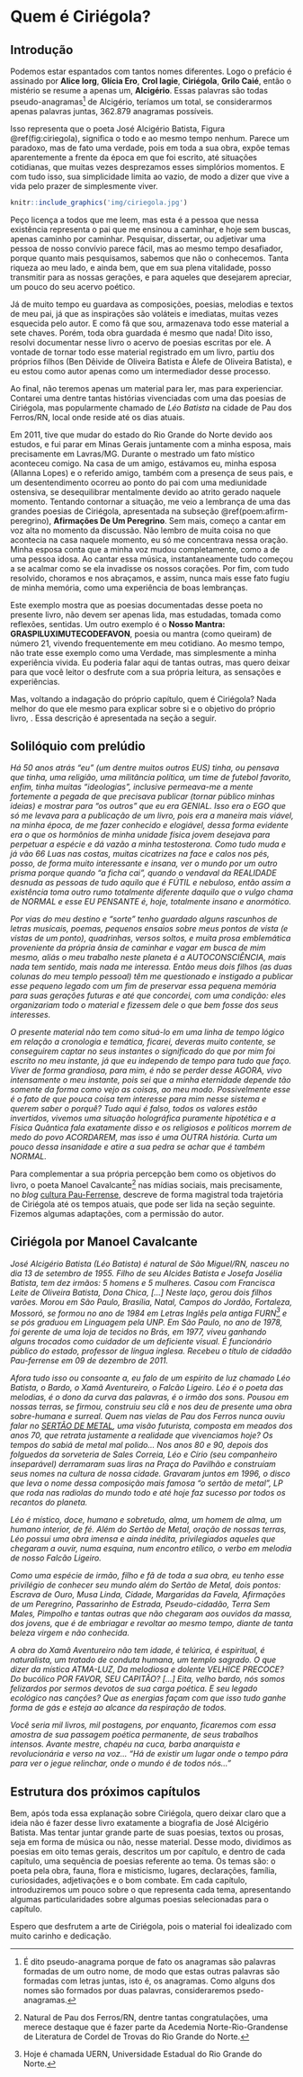 

# Quem é Ciriégola?

## Introdução

Podemos estar espantados com tantos nomes diferentes. Logo o prefácio é assinado por __Alice Iorg__, __Glícia Ero__, __Crol Iagie__, __Ciriégola__, __Grilo Caié__, então o mistério se resume a apenas um, __Alcigério__. Essas palavras são todas pseudo-anagramas^[É dito pseudo-anagrama porque de fato os anagramas são palavras formadas de um outro nome, de modo que estas outras palavras são formadas com letras juntas, isto é, os anagramas. Como alguns dos nomes são formados por duas palavras, consideraremos psedo-anagramas.] de Alcigério, teríamos um total, se considerarmos apenas palavras juntas, 362.879 anagramas possíveis.

Isso representa que o poeta José Alcigério Batista, Figura \@ref(fig:ciriegola), significa o todo e ao mesmo tempo nenhum. Parece um paradoxo, mas de fato uma verdade, pois em toda a sua obra, expõe temas aparentemente a frente da época em que foi escrito, até situações cotidianas, que muitas vezes desprezamos esses simplórios momentos. E com tudo isso, sua simplicidade limita ao vazio, de modo a dizer que vive a vida pelo prazer de simplesmente viver.

```r
knitr::include_graphics('img/ciriegola.jpg')
```

Peço licença a todos que me leem, mas esta é a pessoa que nessa existência representa o pai que me ensinou a caminhar, e hoje sem buscas, apenas caminho por caminhar. Pesquisar, dissertar, ou adjetivar uma pessoa de nosso convívio parece fácil, mas ao mesmo tempo desafiador, porque quanto mais pesquisamos, sabemos que não o conhecemos. Tanta riqueza ao meu lado, e ainda bem, que em sua plena vitalidade, posso transmitir para as nossas gerações, e para aqueles que desejarem apreciar, um pouco do seu acervo poético.

Já de muito tempo eu guardava as composições, poesias, melodias e textos de meu pai, já que as inspirações são voláteis e imediatas, muitas vezes esquecida pelo autor. E como fã que sou, armazenava todo esse material a sete chaves. Porém, toda obra guardada é mesmo que nada! Dito isso, resolvi documentar nesse livro o acervo de poesias escritas por ele. A vontade de tornar todo esse material registrado em um livro, partiu dos próprios filhos (Ben Dêivide de Oliveira Batista e Álefe de Oliveira Batista), e eu estou como autor apenas como um intermediador desse processo.

Ao final, não teremos apenas um material para ler, mas para experienciar. Contarei uma dentre tantas histórias vivenciadas com uma das poesias de Ciriégola, mas popularmente chamado de _Léo Batista_ na cidade de Pau dos Ferros/RN, local onde reside até os dias atuais.

Em 2011, tive que mudar do estado do Rio Grande do Norte devido aos estudos, e fui parar em Minas Gerais juntamente com a minha esposa, mais precisamente em Lavras/MG. Durante o mestrado um fato místico aconteceu comigo. Na casa de um amigo, estávamos eu, minha esposa (Allanna Lopes) e o referido amigo, também com a presença de seus pais, e um desentendimento ocorreu ao ponto do pai com uma mediunidade ostensiva, se desequilibrar mentalmente devido ao atrito gerado naquele momento. Tentando contornar a situação, me veio a lembrança de uma das grandes poesias de Ciriégola, apresentada na subseção \@ref(poem:afirm-peregrino), __Afirmações De Um Peregrino__. Sem mais, começo a cantar em voz alta no momento da discussão. Não lembro de muita coisa no que acontecia na casa naquele momento, eu só me concentrava nessa oração. Minha esposa conta que a minha voz mudou completamente, como a de uma pessoa idosa. Ao cantar essa música, instantaneamente tudo começou a se acalmar como se ela invadisse os nossos corações. Por fim, com tudo resolvido, choramos e nos abraçamos, e assim, nunca mais esse fato fugiu de minha memória, como uma experiência de boas lembranças.

Este exemplo mostra que as poesias documentadas desse poeta no presente livro, não devem ser apenas lida, mas estudadas, tomada como reflexões, sentidas. Um outro exemplo é o __Nosso Mantra: GRASPILUXIMUTECODEFAVON__, poesia ou mantra (como queiram) de número 21, vivendo frequentemente em meu cotidiano. Ao mesmo tempo, não trate esse exemplo como uma Verdade, mas simplesmente a minha experiência vivida. Eu poderia falar aqui de tantas outras, mas quero deixar para que você leitor o desfrute com a sua própria leitura, as sensações e experiências.

Mas, voltando a indagação do próprio capítulo, quem é Ciriégola? Nada melhor do que ele mesmo para explicar sobre si e o objetivo do próprio livro, . Essa descrição é apresentada na seção a seguir.




## Solilóquio com prelúdio

_Há 50 anos atrás “eu” (um dentre muitos outros EUS) tinha, ou pensava que tinha, uma religião, uma militância política, um time de futebol favorito, enfim, tinha muitas “ideologias”, inclusive permeava-me a mente fortemente a pegada de que precisava publicar (tornar público minhas ideias) e mostrar para “os outros” que eu era GENIAL. Isso era o EGO que só me levava para a publicação de um livro, pois era a maneira mais viável, na minha época,  de me fazer conhecido e elogiável, dessa forma evidente era o que os hormônios de minha unidade física jovem desejava para perpetuar a espécie e dá vazão a minha testosterona. Como tudo muda e já vão 66 Luas nas costas, muitas cicatrizes na face e calos nos pés, posso, de forma muito interessante e insana, ver o mundo por um outro prisma porque quando “a ficha cai”, quando o vendaval da REALIDADE desnuda  as pessoas de tudo aquilo que é FÚTIL e nebuloso, então assim a existência toma outro rumo totalmente diferente daquilo que o vulgo chama de NORMAL e esse EU PENSANTE é, hoje, totalmente insano e anormótico._

_Por vias do meu destino e “sorte” tenho guardado alguns rascunhos de letras musicais, poemas, pequenos ensaios sobre meus pontos de vista (e vistas de um ponto), quadrinhas, versos soltos, e muita prosa emblemática proveniente da própria ânsia de caminhar e vagar em busca de mim mesmo, aliás o meu trabalho neste planeta é a AUTOCONSCIÊNCIA, mais nada tem sentido, mais nada me interessa. Então meus dois filhos (as duas colunas do meu templo pessoal) têm me questionado e instigado a publicar esse pequeno legado com um fim de preservar essa pequena memória para suas gerações futuras e até que concordei, com uma condição: eles organizariam todo o material e fizessem dele o que bem fosse dos seus interesses._

_O presente material não tem como situá-lo em uma linha de tempo lógico em relação a cronologia e temática, ficarei, deveras muito contente, se conseguirem captar no seus instantes o significado do que por mim foi escrito no meu instante, já que eu independo de tempo para tudo que faço. Viver de forma grandiosa, para mim, é não se perder desse AGORA, vivo intensamente o meu instante, pois sei que a minha eternidade depende tão somente da forma como vejo as coisas, ao meu modo. Possivelmente esse é o fato de que pouca coisa tem interesse para mim nesse sistema e querem saber o porquê? Tudo aqui é falso, todos os valores estão invertidos, vivemos uma situação holográfica puramente hipotética e a Física Quântica fala exatamente disso e os religiosos e políticos morrem de medo do povo ACORDAREM, mas isso é uma OUTRA história. Curta um pouco dessa insanidade e atire a sua pedra se achar que é também NORMAL._

Para complementar a sua própria percepção bem como os objetivos do livro, o poeta Manoel Cavalcante^[Natural de Pau dos Ferros/RN, dentre tantas congratulações, uma merece destaque que é fazer parte da Acedemia Norte-Rio-Grandense de Literatura de Cordel de Trovas do Rio Grande do Norte.] nas mídias sociais, mais precisamente, no _blog_ [cultura Pau-Ferrense](http://culturapauferrense.blogspot.com/2015/12/o-bardo.html), descreve de forma magistral toda trajetória de Ciriégola até os tempos atuais, que pode ser lida na seção seguinte. Fizemos algumas adaptações, com a permissão do autor.

## Ciriégola por Manoel Cavalcante

_José Alcigério Batista (Léo Batista) é natural de São Miguel/RN, nasceu no dia 13 de setembro de 1955. Filho de seu Alcides Batista e Josefa Josélia Batista, tem dez irmãos: 5 homens e 5 mulheres. Casou com Francisca Leite de Oliveira Batista, Dona Chica, [...] Neste laço, gerou dois filhos varões. Morou em São Paulo, Brasília, Natal, Campos do Jordão, Fortaleza, Mossoró, se formou no ano de 1984 em Letras Inglês pela antiga FURN^[Hoje é chamada UERN, Universidade Estadual do Rio Grande do Norte.] e se pós graduou em Linguagem pela UNP. Em São Paulo, no ano de 1978, foi gerente de uma loja de tecidos no Brás, em 1977, viveu ganhando alguns trocados como cuidador de um deficiente visual. É funcionário público do estado, professor de língua inglesa. Recebeu o título de cidadão Pau-ferrense em 09 de dezembro de 2011._

_Afora tudo isso ou consoante a, eu falo de um espírito de luz chamado Léo Batista, o Bardo, o Xamã Aventureiro, o Falcão Ligeiro. Léo é o poeta das melodias, é o dono da curva das palavras, é o irmão dos sons. Pousou em nossas terras, se firmou, construiu seu clã e nos deu de presente uma obra sobre-humana e surreal. Quem nas vielas de Pau dos Ferros nunca ouviu falar no [SERTÃO DE METAL](https://bendeivide.github.io/arts/sertaodemetal/), uma visão futurista, composta em meados dos anos 70, que retrata justamente a realidade que vivenciamos hoje? Os tempos do sabiá de metal mal polido... Nos anos 80 e 90, depois dos folguedos da sorveteria de Sales Correia, Léo e Círio (seu companheiro inseparável) derramaram suas liras na Praça do Pavilhão e construíam seus nomes na cultura de nossa cidade. Gravaram juntos em 1996, o disco que leva o nome dessa composição mais famosa “o sertão de metal”, LP que roda nas radiolas do mundo todo e até hoje faz sucesso por todos os recantos do planeta._

_Léo é místico, doce, humano e sobretudo, alma, um homem de alma, um humano interior, de fé. Além do Sertão de Metal, oração de nossas terras, Léo possui uma obra imensa e ainda inédita, privilegiados aqueles que chegaram a ouvir, numa esquina, num encontro etílico, o verbo em melodia de nosso Falcão Ligeiro._

_Como uma espécie de irmão, filho e fã de toda a sua obra, eu tenho esse privilégio de conhecer seu mundo além do Sertão de Metal, dois pontos:
Escrava de Ouro, Musa Linda, Cidade, Margaridas da Favela, Afirmações de um Peregrino, Passarinho de Estrada, Pseudo-cidadão, Terra Sem Males, Pimpolho e tantas outras que não chegaram aos ouvidos da massa, dos jovens, que é de embriagar e revoltar ao mesmo tempo, diante de tanta beleza virgem e não conhecida._

_A obra do Xamã Aventureiro não tem idade, é telúrica, é espiritual, é naturalista, um tratado de conduta humana, um templo sagrado. O que dizer da mística ATMA-LUZ, Da melodiosa e dolente VELHICE PRECOCE? Do bucólico POR FAVOR, SEU CAPITÃO? [...] Eita, velho bardo, nós somos felizardos por sermos devotos de sua carga poética. E seu legado ecológico nas canções? Que as energias façam com que isso tudo ganhe forma de gás e esteja ao alcance da respiração de todos._

_Você seria mil livros, mil postagens, por enquanto, ficaremos com essa amostra de sua passagem poética permanente, de seus trabalhos intensos. Avante mestre, chapéu na cuca, barba anarquista e revolucionária e verso na voz... “Há de existir um lugar onde o tempo pára para ver o jegue relinchar, onde o mundo é de todos nós...”_

## Estrutura dos próximos capítulos

Bem, após toda essa explanação sobre Ciriégola, quero deixar claro que a ideia não é fazer desse livro exatamente a biografia de José Alcigério Batista. Mas tentar juntar grande parte de suas poesias, textos ou prosas, seja em forma de música ou não, nesse material. Desse modo, dividimos as poesias em oito temas gerais, descritos um por capítulo, e dentro de cada capítulo, uma sequência de poesias referente ao tema. Os temas são: o poeta pela obra, fauna, flora e misticismo, lugares, declarações, família, curiosidades, adjetivações e o bom combate. Em cada capítulo, introduziremos um pouco sobre o que representa cada tema, apresentando algumas particularidades sobre algumas poesias selecionadas para o capítulo.

Espero que desfrutem a arte de Ciriégola, pois o material foi idealizado com muito carinho e dedicação.



